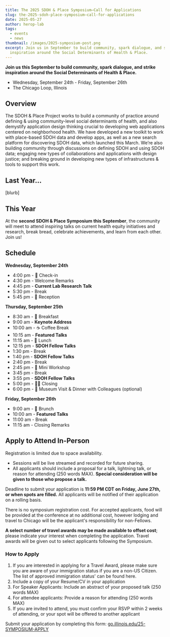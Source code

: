 ```yaml
---
title: The 2025 SDOH & Place Symposium—Call for Applications
slug: the-2025-sdoh-place-symposium—call-for-applications
date: 2025-05-27
author: herop-lab
tags:
  - events
  - news
thumbnail: /images/2025-symposium-post.png
excerpt: Join us in September to build community, spark dialogue, and strike
  inspiration around the Social Determinants of Health & Place.
---
```

**Join us this September to build community, spark dialogue, and strike inspiration around the Social Determinants of Health & Place.**

* Wednesday, September 24th - Friday, September 26th
* The Chicago Loop, Illinois

## Overview

The SDOH & Place Project works to build a community of practice around defining & using community-level social determinants of health, and also demystify application design thinking crucial to developing web applications centered on neighborhood health. We have developed a new toolkit to work with place-based SDOH data and develop apps, as well as a new search platform for discovering SDOH data, which launched this March. We’re also building community through discussions on defining SDOH and using SDOH data; engaging new types of collaborations and applications with design justice; and breaking ground in developing new types of infrastructures & tools to support this work.

## Last Year...

\[blurb]

## This Year

At the **second SDOH & Place Symposium this September**, the community will meet to attend inspiring talks on current health equity initiatives and research, break bread, celebrate achievements, and learn from each other. Join us! 

## Schedule

**Wednesday, September 24th**

* 4:00 pm - 🏁 Check-in
* 4:30 pm - Welcome Remarks
* 4:45 pm - **Current Lab Research** **Talk**
* 5:30 pm - Break
* 5:45 pm - 🎉 Reception

**Thursday, September 25th**

* 8:30 am -  🥐 Breakfast
* 9:00 am - **Keynote Address**
* 10:00 am - ☕ Coffee Break
* 10:15 am - **Featured Talks**
* 11:15 am - 🥗 Lunch
* 12:15 pm -  **SDOH Fellow Talks**
* 1:30 pm - Break
* 1:40 pm - **SDOH Fellow Talks**
* 2:40 pm - Break
* 2:45 pm - 📝 Mini Workshop
* 3:45 pm - Break
* 3:55 pm - **SDOH Fellow Talks**
* 5:00 pm - 👋🏽 Closing
* 6:00 pm - 🍱 Museum Visit & Dinner with Colleagues (optional)

**Friday, September 26th**  

* 9:00 am - 🥐 Brunch
* 10:00 am - **Featured Talks**
* 11:00 am - Break
* 11:15 am - Closing Remarks

## Apply to Attend In-Person

Registration is limited due to space availability.

* Sessions will be live streamed and recorded for future sharing.
* All applicants should include a proposal for a talk, lightning talk, or reason for attending (250 words MAX). **Special consideration will be given to those who propose a talk.** 

Deadline to submit your application is **11:59 PM CDT on Friday, June 27th, or when spots are filled.** All applicants will be notified of their application on a rolling basis. 

There is no symposium registration cost. For accepted applicants, food will be provided at the conference at no additional cost, however lodging and travel to Chicago will be the applicant's responsibility for non-Fellows. 

**A select number of travel awards may be made available to offset cost**; please indicate your interest when completing the application. Travel awards will be given out to select applicants following the Symposium. 

### How to Apply

1. If you are interested in applying for a Travel Award, please make sure you are aware of your immigration status if you are a non-US Citizen. The list of approved immigration status' can be found here. 
2. Include a copy of your Resume/CV in your application 
3. For Speaker Applicants: Include an abstract of your proposed talk (250 words MAX)
4. For attendee applicants: Provide a reason for attending (250 words MAX)
5. If you are invited to attend, you must confirm your RSVP within 2 weeks of attending, or your spot will be offered to another applicant 

Submit your application by completing this form: [go.illinois.edu/25-SYMPOSIUM-APPLY](https://go.illinois.edu/25-SYMPOSIUM-APPLY)

[](<>)
